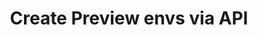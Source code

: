 ---
title: Create Preview envs via API
description: Learn how to trigger preview environments via API
---